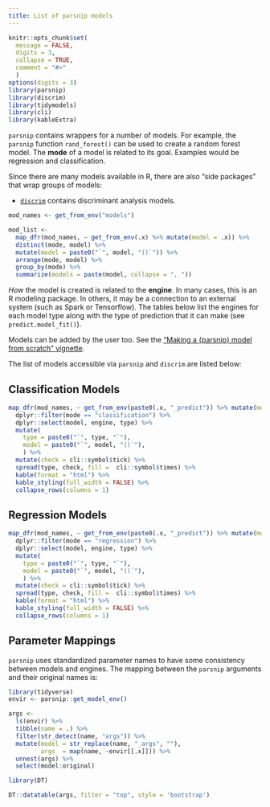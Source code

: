 ```yaml
---
title: List of parsnip models
---
```


```r
knitr::opts_chunk$set(
  message = FALSE,
  digits = 3,
  collapse = TRUE,
  comment = "#>"
  )
options(digits = 3)
library(parsnip)
library(discrim)
library(tidymodels)
library(cli)
library(kableExtra)
```

`parsnip` contains wrappers for a number of models. For example, the `parsnip` function `rand_forest()` can be used to create a random forest model. The **mode** of a model is related to its goal. Examples would be regression and classification. 

Since there are many models available in R, there are also "side packages" that wrap groups of models: 

 * [`discrim`](https://github.com/tidymodels/discrim) contains discriminant analysis models. 


```r
mod_names <- get_from_env("models")

mod_list <- 
  map_dfr(mod_names, ~ get_from_env(.x) %>% mutate(model = .x)) %>% 
  distinct(mode, model) %>% 
  mutate(model = paste0("`", model, "()`")) %>%
  arrange(mode, model) %>%
  group_by(mode) %>%
  summarize(models = paste(model, collapse = ", "))
```

_How_ the model is created is related to the **engine**. In many cases, this is an R modeling package. In others, it may be a connection to an external system (such as Spark or Tensorflow). The tables below list the engines for each model type along with the type of prediction that it can make (see `predict.model_fit()`). 

Models can be added by the user too. See the ["Making a {parsnip} model from scratch" vignette](https://tidymodels.github.io/parsnip/articles/articles/Scratch.html).

The list of models accessible via `parsnip` and `discrim` are listed below:


## Classification Models

```r
map_dfr(mod_names, ~ get_from_env(paste0(.x, "_predict")) %>% mutate(model = .x)) %>% 
  dplyr::filter(mode == "classification") %>% 
  dplyr::select(model, engine, type) %>%
  mutate(
    type = paste0("`", type, "`"),
    model = paste0("`", model, "()`"),
    ) %>%
  mutate(check = cli::symbol$tick) %>%
  spread(type, check, fill =  cli::symbol$times) %>%
  kable(format = "html") %>% 
  kable_styling(full_width = FALSE) %>%
  collapse_rows(columns = 1)
```

## Regression Models

```r
map_dfr(mod_names, ~ get_from_env(paste0(.x, "_predict")) %>% mutate(model = .x)) %>% 
  dplyr::filter(mode == "regression") %>% 
  dplyr::select(model, engine, type) %>% 
  mutate(
    type = paste0("`", type, "`"),
    model = paste0("`", model, "()`"),
    ) %>%
  mutate(check = cli::symbol$tick) %>%
  spread(type, check, fill =  cli::symbol$times) %>%
  kable(format = "html") %>% 
  kable_styling(full_width = FALSE) %>%
  collapse_rows(columns = 1)
```


## Parameter Mappings

`parsnip` uses standardized parameter names to have some consistency between models and engines. The mapping between the `parsnip` arguments and their original names is: 

```r
library(tidyverse)
envir <- parsnip::get_model_env()

args <- 
  ls(envir) %>% 
  tibble(name = .) %>% 
  filter(str_detect(name, "args")) %>% 
  mutate(model = str_replace(name, "_args", ""),
         args  = map(name, ~envir[[.x]])) %>% 
  unnest(args) %>% 
  select(model:original)

library(DT)

DT::datatable(args, filter = "top", style = 'bootstrap')
```


